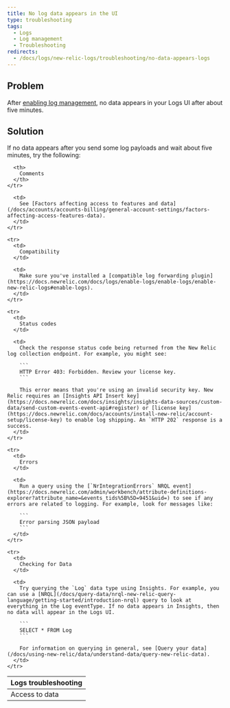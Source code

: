```yaml
---
title: No log data appears in the UI
type: troubleshooting
tags:
  - Logs
  - Log management
  - Troubleshooting
redirects:
  - /docs/logs/new-relic-logs/troubleshooting/no-data-appears-logs
---
```


## Problem

After [enabling log management](/docs/logs/new-relic-logs/enable-logs/enable-new-relic-logs), no data appears in your Logs UI after about five minutes.

## Solution

If no data appears after you send some log payloads and wait about five minutes, try the following:

<Table>
  <thead>
    <tr>
      <th>
        Logs troubleshooting
      </th>

      <th>
        Comments
      </th>
    </tr>
  </thead>

  <tbody>
    <tr>
      <td>
        Access to data
      </td>

      <td>
        See [Factors affecting access to features and data](/docs/accounts/accounts-billing/general-account-settings/factors-affecting-access-features-data).
      </td>
    </tr>

    <tr>
      <td>
        Compatibility
      </td>

      <td>
        Make sure you've installed a [compatible log forwarding plugin](https://docs.newrelic.com/docs/logs/enable-logs/enable-logs/enable-new-relic-logs#enable-logs).
      </td>
    </tr>

    <tr>
      <td>
        Status codes
      </td>

      <td>
        Check the response status code being returned from the New Relic log collection endpoint. For example, you might see:

        ```
        HTTP Error 403: Forbidden. Review your license key.
        ```

        This error means that you're using an invalid security key. New Relic requires an [Insights API Insert key](https://docs.newrelic.com/docs/insights/insights-data-sources/custom-data/send-custom-events-event-api#register) or [license key](https://docs.newrelic.com/docs/accounts/install-new-relic/account-setup/license-key) to enable log shipping. An `HTTP 202` response is a success.
      </td>
    </tr>

    <tr>
      <td>
        Errors
      </td>

      <td>
        Run a query using the [`NrIntegrationErrors` NRQL event](https://docs.newrelic.com/admin/workbench/attribute-definitions-explorer?attribute_name=&events_tids%5B%5D=9451&uid=) to see if any errors are related to logging. For example, look for messages like:

        ```
        Error parsing JSON payload
        ```
      </td>
    </tr>

    <tr>
      <td>
        Checking for Data
      </td>

      <td>
        Try querying the `Log` data type using Insights. For example, you can use a [NRQL](/docs/query-data/nrql-new-relic-query-language/getting-started/introduction-nrql) query to look at everything in the Log eventType. If no data appears in Insights, then no data will appear in the Logs UI.

        ```
        SELECT * FROM Log
        ```

        For information on querying in general, see [Query your data](/docs/using-new-relic/data/understand-data/query-new-relic-data).
      </td>
    </tr>
  </tbody>
</Table>
